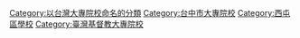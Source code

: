 {{cat main|東海大學 (台灣)}}
{{commons category|Tunghai University}}

[[Category:以台灣大專院校命名的分類|Category:以台灣大專院校命名的分類]]
[[Category:台中市大專院校|Category:台中市大專院校]]
[[Category:西屯區學校|Category:西屯區學校]]
[[Category:臺灣基督教大專院校|Category:臺灣基督教大專院校]]